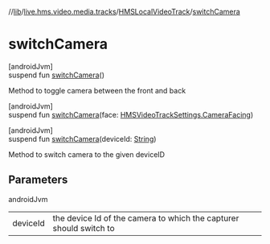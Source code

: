 //[lib](/api-reference/android/v2/home/content)/[live.hms.video.media.tracks](../index)/[HMSLocalVideoTrack](index)/[switchCamera](switch-camera)

# switchCamera

[androidJvm]\
suspend fun [switchCamera](switch-camera)()

Method to toggle camera between the front and back

[androidJvm]\
suspend fun [switchCamera](switch-camera)(face: [HMSVideoTrackSettings.CameraFacing](../../live.hms.video.media.settings/-h-m-s-video-track-settings/-camera-facing/index))

[androidJvm]\
suspend fun [switchCamera](switch-camera)(deviceId: [String](https://kotlinlang.org/api/latest/jvm/stdlib/kotlin/-string/index.html))

Method to switch camera to the given deviceID

## Parameters

androidJvm

|          |                                                                    |
| -------- | ------------------------------------------------------------------ |
| deviceId | the device Id of the camera to which the capturer should switch to |
